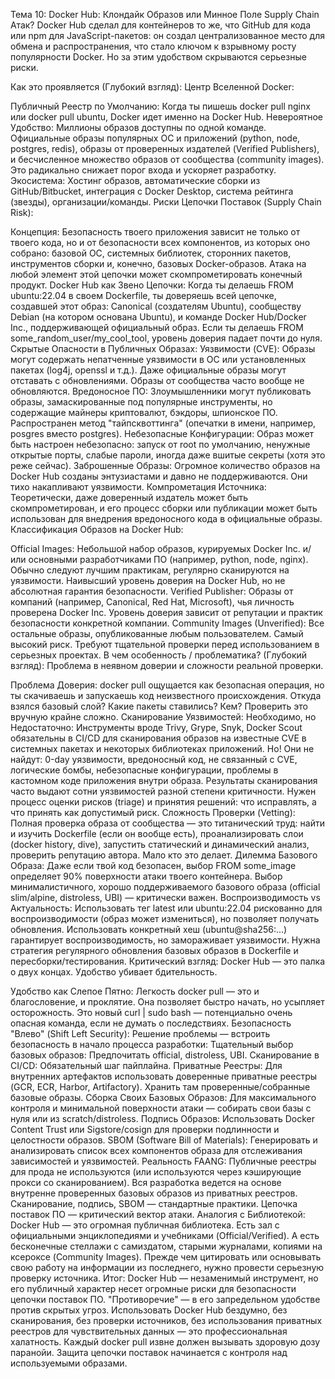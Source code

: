 Тема 10: Docker Hub: Клондайк Образов или Минное Поле Supply Chain Атак?
Docker Hub сделал для контейнеров то же, что GitHub для кода или npm для JavaScript-пакетов: он создал централизованное место для обмена и распространения, что стало ключом к взрывному росту популярности Docker. Но за этим удобством скрываются серьезные риски.

Как это проявляется (Глубокий взгляд):
Центр Вселенной Docker:

Публичный Реестр по Умолчанию: Когда ты пишешь docker pull nginx или docker pull ubuntu, Docker идет именно на Docker Hub.
Невероятное Удобство: Миллионы образов доступны по одной команде. Официальные образы популярных ОС и приложений (python, node, postgres, redis), образы от проверенных издателей (Verified Publishers), и бесчисленное множество образов от сообщества (community images). Это радикально снижает порог входа и ускоряет разработку.
Экосистема: Хостинг образов, автоматические сборки из GitHub/Bitbucket, интеграция с Docker Desktop, система рейтинга (звезды), организации/команды.
Риски Цепочки Поставок (Supply Chain Risk):

Концепция: Безопасность твоего приложения зависит не только от твоего кода, но и от безопасности всех компонентов, из которых оно собрано: базовой ОС, системных библиотек, сторонних пакетов, инструментов сборки и, конечно, базовых Docker-образов. Атака на любой элемент этой цепочки может скомпрометировать конечный продукт.
Docker Hub как Звено Цепочки: Когда ты делаешь FROM ubuntu:22.04 в своем Dockerfile, ты доверяешь всей цепочке, создавшей этот образ: Canonical (создателям Ubuntu), сообществу Debian (на котором основана Ubuntu), и команде Docker Hub/Docker Inc., поддерживающей официальный образ. Если ты делаешь FROM some_random_user/my_cool_tool, уровень доверия падает почти до нуля.
Скрытые Опасности в Публичных Образах:
Уязвимости (CVE): Образы могут содержать непатченные уязвимости в ОС или установленных пакетах (log4j, openssl и т.д.). Даже официальные образы могут отставать с обновлениями. Образы от сообщества часто вообще не обновляются.
Вредоносное ПО: Злоумышленники могут публиковать образы, замаскированные под популярные инструменты, но содержащие майнеры криптовалют, бэкдоры, шпионское ПО. Распространен метод "тайпсквоттинга" (опечатки в имени, например, posgres вместо postgres).
Небезопасные Конфигурации: Образ может быть настроен небезопасно: запуск от root по умолчанию, ненужные открытые порты, слабые пароли, иногда даже вшитые секреты (хотя это реже сейчас).
Заброшенные Образы: Огромное количество образов на Docker Hub созданы энтузиастами и давно не поддерживаются. Они тихо накапливают уязвимости.
Компрометация Источника: Теоретически, даже доверенный издатель может быть скомпрометирован, и его процесс сборки или публикации может быть использован для внедрения вредоносного кода в официальные образы.
Классификация Образов на Docker Hub:

Official Images: Небольшой набор образов, курируемых Docker Inc. и/или основными разработчиками ПО (например, python, node, nginx). Обычно следуют лучшим практикам, регулярно сканируются на уязвимости. Наивысший уровень доверия на Docker Hub, но не абсолютная гарантия безопасности.
Verified Publisher: Образы от компаний (например, Canonical, Red Hat, Microsoft), чья личность проверена Docker Inc. Уровень доверия зависит от репутации и практик безопасности конкретной компании.
Community Images (Unverified): Все остальные образы, опубликованные любым пользователем. Самый высокий риск. Требуют тщательной проверки перед использованием в серьезных проектах.
В чем особенность / проблематика? (Глубокий взгляд):
Проблема в неявном доверии и сложности реальной проверки.

Проблема Доверия: docker pull ощущается как безопасная операция, но ты скачиваешь и запускаешь код неизвестного происхождения. Откуда взялся базовый слой? Какие пакеты ставились? Кем? Проверить это вручную крайне сложно.
Сканирование Уязвимостей: Необходимо, но Недостаточно:
Инструменты вроде Trivy, Grype, Snyk, Docker Scout обязательны в CI/CD для сканирования образов на известные CVE в системных пакетах и некоторых библиотеках приложений.
Но! Они не найдут: 0-day уязвимости, вредоносный код, не связанный с CVE, логические бомбы, небезопасные конфигурации, проблемы в кастомном коде приложения внутри образа.
Результаты сканирования часто выдают сотни уязвимостей разной степени критичности. Нужен процесс оценки рисков (triage) и принятия решений: что исправлять, а что принять как допустимый риск.
Сложность Проверки (Vetting): Полная проверка образа от сообщества — это титанический труд: найти и изучить Dockerfile (если он вообще есть), проанализировать слои (docker history, dive), запустить статический и динамический анализ, проверить репутацию автора. Мало кто это делает.
Дилемма Базового Образа: Даже если твой код безопасен, выбор FROM some_image определяет 90% поверхности атаки твоего контейнера. Выбор минималистичного, хорошо поддерживаемого базового образа (official slim/alpine, distroless, UBI) — критически важен.
Воспроизводимость vs Актуальность: Использовать тег latest или ubuntu:22.04 рискованно для воспроизводимости (образ может измениться), но позволяет получать обновления. Использовать конкретный хеш (ubuntu@sha256:...) гарантирует воспроизводимость, но замораживает уязвимости. Нужна стратегия регулярного обновления базовых образов в Dockerfile и пересборки/тестирования.
Критический взгляд:
Docker Hub — это палка о двух концах. Удобство убивает бдительность.

Удобство как Слепое Пятно: Легкость docker pull — это и благословение, и проклятие. Она позволяет быстро начать, но усыпляет осторожность. Это новый curl | sudo bash — потенциально очень опасная команда, если не думать о последствиях.
Безопасность "Влево" (Shift Left Security): Решение проблемы — встроить безопасность в начало процесса разработки:
Тщательный выбор базовых образов: Предпочитать official, distroless, UBI.
Сканирование в CI/CD: Обязательный шаг пайплайна.
Приватные Реестры: Для внутренних артефактов использовать доверенные приватные реестры (GCR, ECR, Harbor, Artifactory). Хранить там проверенные/собранные базовые образы.
Сборка Своих Базовых Образов: Для максимального контроля и минимальной поверхности атаки — собирать свои базы с нуля или из scratch/distroless.
Подпись Образов: Использовать Docker Content Trust или Sigstore/cosign для проверки подлинности и целостности образов.
SBOM (Software Bill of Materials): Генерировать и анализировать список всех компонентов образа для отслеживания зависимостей и уязвимостей.
Реальность FAANG: Публичные реестры для прода не используются (или используются через кэширующие прокси со сканированием). Вся разработка ведется на основе внутренне проверенных базовых образов из приватных реестров. Сканирование, подпись, SBOM — стандартные практики. Цепочка поставок ПО — критический вектор атаки.
Аналогия с Библиотекой: Docker Hub — это огромная публичная библиотека. Есть зал с официальными энциклопедиями и учебниками (Official/Verified). А есть бесконечные стеллажи с самиздатом, старыми журналами, копиями на ксероксе (Community Images). Прежде чем цитировать или основывать свою работу на информации из последнего, нужно провести серьезную проверку источника.
Итог: Docker Hub — незаменимый инструмент, но его публичный характер несет огромные риски для безопасности цепочки поставок ПО. "Противоречие" — в его запредельном удобстве против скрытых угроз. Использовать Docker Hub бездумно, без сканирования, без проверки источников, без использования приватных реестров для чувствительных данных — это профессиональная халатность. Каждый docker pull извне должен вызывать здоровую дозу паранойи. Защита цепочки поставок начинается с контроля над используемыми образами.
